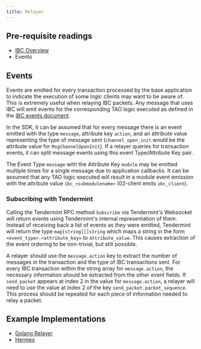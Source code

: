```yaml
---
title: Relayer
---
```


<Note>

## Pre-requisite readings

* [IBC Overview](/docs/ibc/v4.6.x/ibc/overview.mdx)
* Events

</Note>

## Events

Events are emitted for every transaction processed by the base application to indicate the execution
of some logic clients may want to be aware of. This is extremely useful when relaying IBC packets.
Any message that uses IBC will emit events for the corresponding TAO logic executed as defined in
the [IBC events document]().

In the SDK, it can be assumed that for every message there is an event emitted with the type `message`,
attribute key `action`, and an attribute value representing the type of message sent
(`channel_open_init` would be the attribute value for `MsgChannelOpenInit`). If a relayer queries
for transaction events, it can split message events using this event Type/Attribute Key pair.

The Event Type `message` with the Attribute Key `module` may be emitted multiple times for a single
message due to application callbacks. It can be assumed that any TAO logic executed will result in
a module event emission with the attribute value `ibc_<submodulename>` (02-client emits `ibc_client`).

### Subscribing with Tendermint

Calling the Tendermint RPC method `Subscribe` via Tendermint's Websocket will return events using
Tendermint's internal representation of them. Instead of receiving back a list of events as they
were emitted, Tendermint will return the type `map[string][]string` which maps a string in the
form `<event_type>.<attribute_key>` to `attribute_value`. This causes extraction of the event
ordering to be non-trivial, but still possible.

A relayer should use the `message.action` key to extract the number of messages in the transaction
and the type of IBC transactions sent. For every IBC transaction within the string array for
`message.action`, the necessary information should be extracted from the other event fields. If
`send_packet` appears at index 2 in the value for `message.action`, a relayer will need to use the
value at index 2 of the key `send_packet.packet_sequence`. This process should be repeated for each
piece of information needed to relay a packet.

## Example Implementations

* [Golang Relayer](https://github.com/cosmos/relayer)
* [Hermes](https://github.com/informalsystems/hermes)
